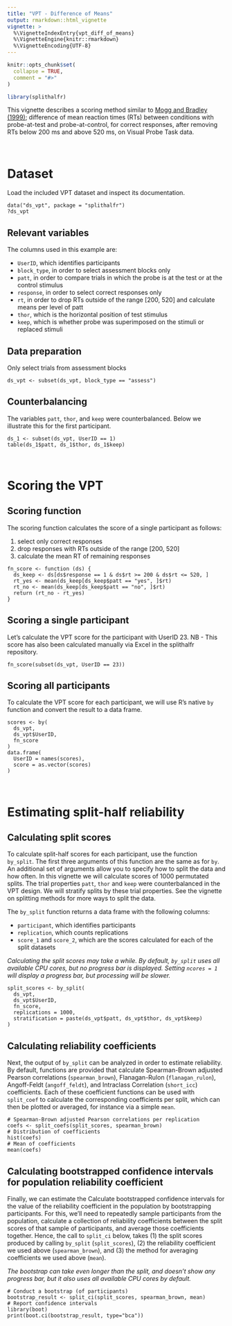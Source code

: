 ---
title: "VPT - Difference of Means"
output: rmarkdown::html_vignette
vignette: >
  %\VignetteIndexEntry{vpt_diff_of_means}
  %\VignetteEngine{knitr::rmarkdown}
  %\VignetteEncoding{UTF-8}
---

```{r, include = FALSE}
knitr::opts_chunk$set(
  collapse = TRUE,
  comment = "#>"
)
```

```{r setup}
library(splithalfr)
```
This vignette describes a scoring method similar to [Mogg and Bradley (1999)](https://doi.org/10.1080/026999399379050);
difference of mean reaction times (RTs) between conditions with probe-at-test and probe-at-control, for correct responses, after removing RTs below 200 ms and above 520 ms, on Visual Probe Task data.

<br />

# Dataset
Load the included VPT dataset and inspect its documentation.
```
data("ds_vpt", package = "splithalfr")
?ds_vpt
```
## Relevant variables
The columns used in this example are:

* `UserID`, which identifies participants
* `block_type`, in order to select assessment blocks only
* `patt`, in order to compare trials in which the probe is at the test or at the control stimulus
* `response`, in order to select correct responses only
* `rt`, in order to drop RTs outside of the range [200, 520] and calculate means per level of patt
* `thor`, which is the horizontal position of test stimulus
* `keep`, which is whether probe was superimposed on the stimuli or replaced stimuli

## Data preparation
Only select trials from assessment blocks
```
ds_vpt <- subset(ds_vpt, block_type == "assess")
```

## Counterbalancing
The variables `patt`, `thor`, and `keep` were counterbalanced. Below we illustrate this for the first participant.
```
ds_1 <- subset(ds_vpt, UserID == 1)
table(ds_1$patt, ds_1$thor, ds_1$keep)
```

<br />

# Scoring the VPT

## Scoring function

The scoring function calculates the score of a single participant as follows:

1. select only correct responses
2. drop responses with RTs outside of the range [200, 520]
3. calculate the mean RT of remaining responses

```
fn_score <- function (ds) {
  ds_keep <- ds[ds$response == 1 & ds$rt >= 200 & ds$rt <= 520, ]
  rt_yes <- mean(ds_keep[ds_keep$patt == "yes", ]$rt)
  rt_no <- mean(ds_keep[ds_keep$patt == "no", ]$rt)
  return (rt_no - rt_yes)
}
```

## Scoring a single participant
Let's calculate the VPT score for the participant with UserID 23. NB - This score has also been calculated manually via Excel in the splithalfr repository.
```
fn_score(subset(ds_vpt, UserID == 23))
```

## Scoring all participants
To calculate the VPT score for each participant, we will use R's native `by` function and convert the result to a data frame.
```
scores <- by(
  ds_vpt,
  ds_vpt$UserID,
  fn_score
)
data.frame(
  UserID = names(scores),
  score = as.vector(scores)
)
```

<br />

# Estimating split-half reliability

## Calculating split scores
To calculate split-half scores for each participant, use the function `by_split`. The first three arguments of this function are the same as for `by`. An additional set of arguments allow you to specify how to split the data and how often. In this vignette we will calculate scores of 1000 permutated splits. The trial properties `patt`, `thor` and `keep` were counterbalanced in the VPT design. We will stratify splits by these trial properties. See the vignette on splitting methods for more ways to split the data.

The `by_split` function returns a data frame with the following columns:

* `participant`, which identifies participants
* `replication`, which counts replications
* `score_1` and `score_2`, which are the scores calculated for each of the split datasets

*Calculating the split scores may take a while. By default, `by_split` uses all available CPU cores, but no progress bar is displayed. Setting `ncores = 1` will display a progress bar, but processing will be slower.*

```
split_scores <- by_split(
  ds_vpt,
  ds_vpt$UserID,
  fn_score,
  replications = 1000,
  stratification = paste(ds_vpt$patt, ds_vpt$thor, ds_vpt$keep)
)
```

## Calculating reliability coefficients
Next, the output of `by_split` can be analyzed in order to estimate reliability. By default, functions are provided that calculate Spearman-Brown adjusted Pearson correlations (`spearman_brown`), Flanagan-Rulon (`flanagan_rulon`), Angoff-Feldt (`angoff_feldt`), and Intraclass Correlation (`short_icc`) coefficients. Each of these coefficient functions can be used with `split_coef` to calculate the corresponding coefficients per split, which can then be plotted or averaged, for instance via a simple `mean`. 

```
# Spearman-Brown adjusted Pearson correlations per replication
coefs <- split_coefs(split_scores, spearman_brown)
# Distribution of coefficients
hist(coefs)
# Mean of coefficients
mean(coefs)
```

## Calculating bootstrapped confidence intervals for population reliability coefficient
Finally, we can estimate the Calculate bootstrapped confidence intervals for the value of the reliability coefficient in the population by bootstrapping participants. For this, we'll need to repeatedly sample participants from the population, calculate a collection of reliability coefficients between the split scores of that sample of participants, and average those coefficients together. Hence, the call to `split_ci` below, takes (1) the split scores produced by calling `by_split` (`split_scores`), (2) the reliability coefficient we used above (`spearman_brown`), and (3) the method for averaging coefficients we used above (`mean`).

*The bootstrap can take even longer than the split, and doesn't show any progress bar, but it also uses all available CPU cores by default.*

```
# Conduct a bootstrap (of participants)
bootstrap_result <- split_ci(split_scores, spearman_brown, mean)
# Report confidence intervals
library(boot)
print(boot.ci(bootstrap_result, type="bca"))
```